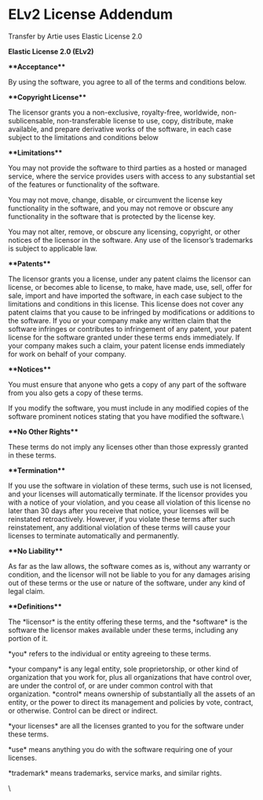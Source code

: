 # ELv2 License Addendum

Transfer by Artie uses Elastic License 2.0



**Elastic License 2.0 (ELv2)**



**\*\*Acceptance\*\***

By using the software, you agree to all of the terms and conditions below.



**\*\*Copyright License\*\***

The licensor grants you a non-exclusive, royalty-free, worldwide, non-sublicensable, non-transferable license to use, copy, distribute, make available, and prepare derivative works of the software, in each case subject to the limitations and conditions below



**\*\*Limitations\*\***

You may not provide the software to third parties as a hosted or managed service, where the service provides users with access to any substantial set of the features or functionality of the software.

You may not move, change, disable, or circumvent the license key functionality in the software, and you may not remove or obscure any functionality in the software that is protected by the license key.

You may not alter, remove, or obscure any licensing, copyright, or other notices of the licensor in the software. Any use of the licensor’s trademarks is subject to applicable law.



**\*\*Patents\*\***

The licensor grants you a license, under any patent claims the licensor can license, or becomes able to license, to make, have made, use, sell, offer for sale, import and have imported the software, in each case subject to the limitations and conditions in this license. This license does not cover any patent claims that you cause to be infringed by modifications or additions to the software. If you or your company make any written claim that the software infringes or contributes to infringement of any patent, your patent license for the software granted under these terms ends immediately. If your company makes such a claim, your patent license ends immediately for work on behalf of your company.



**\*\*Notices\*\***

You must ensure that anyone who gets a copy of any part of the software from you also gets a copy of these terms.

If you modify the software, you must include in any modified copies of the software prominent notices stating that you have modified the software.\


**\*\*No Other Rights\*\***

These terms do not imply any licenses other than those expressly granted in these terms.



**\*\*Termination\*\***

If you use the software in violation of these terms, such use is not licensed, and your licenses will automatically terminate. If the licensor provides you with a notice of your violation, and you cease all violation of this license no later than 30 days after you receive that notice, your licenses will be reinstated retroactively. However, if you violate these terms after such reinstatement, any additional violation of these terms will cause your licenses to terminate automatically and permanently.



**\*\*No Liability\*\***

As far as the law allows, the software comes as is, without any warranty or condition, and the licensor will not be liable to you for any damages arising out of these terms or the use or nature of the software, under any kind of legal claim.



**\*\*Definitions\*\***

The \*licensor\* is the entity offering these terms, and the \*software\* is the software the licensor makes available under these terms, including any portion of it.

\*you\* refers to the individual or entity agreeing to these terms.

\*your company\* is any legal entity, sole proprietorship, or other kind of organization that you work for, plus all organizations that have control over, are under the control of, or are under common control with that organization. \*control\* means ownership of substantially all the assets of an entity, or the power to direct its management and policies by vote, contract, or otherwise. Control can be direct or indirect.

\*your licenses\* are all the licenses granted to you for the software under these terms.&#x20;

\*use\* means anything you do with the software requiring one of your licenses.&#x20;

\*trademark\* means trademarks, service marks, and similar rights.

\
